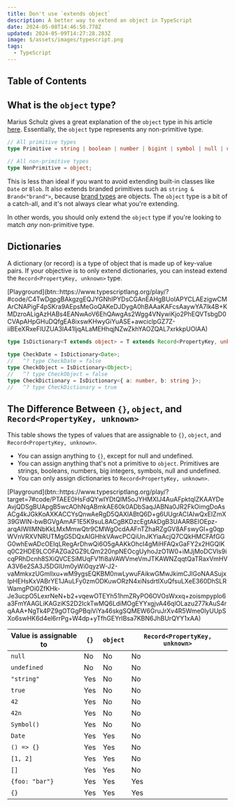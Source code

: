 ```yaml
---
title: Don't use `extends object`
description: A better way to extend an object in TypeScript
date: 2024-05-08T14:46:50.778Z
updated: 2024-05-09T14:27:28.283Z
image: $/assets/images/typescript.png
tags:
  - TypeScript
---
```


## Table of Contents

## What is the `object` type?

Marius Schulz gives a great explanation of the `object` type in his article [here](https://mariusschulz.com/blog/the-object-type-in-typescript). Essentially, the `object` type represents any non-primitive type.

```ts
// All primitive types
type Primitive = string | boolean | number | bigint | symbol | null | undefined;

// All non-primitive types
type NonPrimitive = object;
```

This is less than ideal if you want to avoid extending built-in classes like `Date` or `Blob`. It also extends branded primitives such as `string & Brand<"brand">`, because [brand types](https://egghead.io/blog/using-branded-types-in-typescript) are objects. The `object` type is a bit of a catch-all, and it's not always clear what you're extending.

In other words, you should only extend the `object` type if you're looking to match *any* non-primitive type.

## Dictionaries

A dictionary (or record) is a type of object that is made up of key-value pairs. If your objective is to only extend dictionaries, you can instead extend the `Record<PropertyKey, unknown>` type.

<div class="button-row">
  [Playground](btn::https://www.typescriptlang.org/play/?#code/C4TwDgpgBAkgzgEQJYGNhIPYDsCGAnEAHgBUoIAPYCLAEzigwCMArCNAPigF4pSKra9AEpsMeGoQAKeDJDygA0hBAAaKAFcsAaywYA7lk4B+KMDzroALigAzHABs4EANwAoV6EhQAwgAs2Wgg4VNywiKjo2PhEQVTsbgD0CVApAHpGHuDQfgEA8ixswKHwyGiYuASE+awciclpGZ7Z-iiBEeXRxeFlUZUA3lA41ljqALaMEHhqjNZwZkhYAOZQAL7xrkkpUOlAA)
</div>

```ts
type IsDictionary<T extends object> = T extends Record<PropertyKey, unknown> ? true : false;

type CheckDate = IsDictionary<Date>;
//   ^? type CheckDate = false
type CheckObject = IsDictionary<Object>;
//   ^? type CheckObject = false
type CheckDictionary = IsDictionary<{ a: number, b: string }>;
//   ^? type CheckDictionary = true
```

## The Difference Between `{}`, `object`, and `Record<PropertyKey, unknown>`

This table shows the types of values that are assignable to `{}`, `object`, and `Record<PropertyKey, unknown>`.

- You can assign anything to `{}`, except for null and undefined.
- You can assign anything that's not a primitive to `object`. Primitives are strings, booleans, numbers, big integers, symbols, null and undefined.
- You can only assign dictionaries to `Record<PropertyKey, unknown>`.

<div class="button-row">
  [Playground](btn::https://www.typescriptlang.org/play/?target=7#code/PTAEE0HsFdQYwIYDtQIM5oJYHMXIJ4AuAFpktqIZKAAYDeAvjQDSgBUApgB5wcAOhNqABmkAE60k0ADbSaqJABNa0JR2FkOimgDoAsACg4kJGkKoAXKACCYsQnwAeRgD5QAXlABtQ6D+g6UUgrACIAIwQxEIZmX39GWIN-bwBGVgAmAF1E5K9suL8ACgBKDzcEgtAkDgB3UAARBEIOEpz-arqAIWlIMNbKkLMxMmwQtr9CMWgOcdAAFnTZhaRZgGV8AFswyGl+g0qpWVnVRXVNRUTMgG5DQxAIGHhkVAwcPCQiUnJKYiaAcjQ7CQkHMCFAfGGG0whEwADcOEIqLRegArDhwQi6O5gAAKkOhcI4gMiHFAQxGaFY2x2HGQlKq0C2HDE9LCOFAZGa2GZ9LQm220npNEOcgUyhoJzO1W0+iMJjMoDCVls9icqPRhDcnh8SXiQVCESiMUqFV1fi8aVAWVmeVmJTKAWNZqqtQaTRaxVmHVA3V6e2SA3J5DGlUm0yWi0qyzW-J2-vaMmkxzUGmllxu+wM9ygsEQKBM0nwLywuFAikwGMwJkimCJlGoNAASujxIpHEHsKxVABrYE1JAuLFy0zmODKuwORzN4xiNsdrtIXuQfsuLXeE360DhSLRWamgPOi0ZfKHk-Je3ucpO5LexrNeN+b2+vqewOTEYh51hmZRyPO6OVOsWxxq+zoismpyplo6a3FmYAAGLiKAGziKS2D2IckTwMQ6LdiMOgEYYxgjvA46qlOLazu277kAuS4rqAAA+NgTk4PZ9gOTGgPBqiViYa46skgSQMEW6GruJrXv4R5Wme0lyUUpSXo6swHK6d4el6rrPg+W4dp+yTfhGEYrIBsa7KBN6JhBUrQYY1xAA)
</div>

| Value is assignable to | `{}` | `object` | `Record<PropertyKey, unknown>` |
| ---------------------- | ---- | -------- | ------------------------------ |
| `null`                 | No   | No       | No                             |
| `undefined`            | No   | No       | No                             |
| `"string"`             | Yes  | No       | No                             |
| `true`                 | Yes  | No       | No                             |
| `42`                   | Yes  | No       | No                             |
| `42n`                  | Yes  | No       | No                             |
| `Symbol()`             | Yes  | No       | No                             |
| `Date`                 | Yes  | Yes      | No                             |
| `() => {}`             | Yes  | Yes      | No                             |
| `[1, 2]`               | Yes  | Yes      | No                             |
| `[]`                   | Yes  | Yes      | No                             |
| `{foo: "bar"}`         | Yes  | Yes      | Yes                            |
| `{}`                   | Yes  | Yes      | Yes                            |